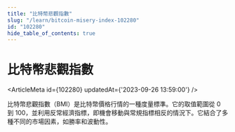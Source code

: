 ```yaml
---
title: "比特幣悲觀指數"
slug: "/learn/bitcoin-misery-index-102280"
id: "102280"
hide_table_of_contents: true
---
```



# 比特幣悲觀指數

<ArticleMeta id={102280} updatedAt={'2023-09-26 13:59:00'} />
<div className='border-solid border-b border-t-0 my-4 border-[var(--ifm-color-gray-300)]' />

比特幣悲觀指數（BMI）是比特幣價格行情的一種度量標準。它的取值範圍從 0 到 100，並利用反常經濟指標，即機會移動與常規指標相反的情況下。它結合了多種不同的市場因素，如勝率和波動性。
